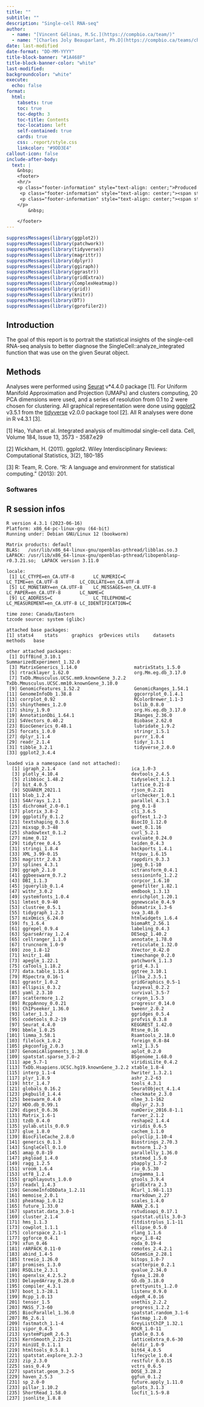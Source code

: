 ```yaml
---
title: ""
subtitle: ""
description: "Single-cell RNA-seq"
author: 
  - name: "[Vincent Gélinas, M.Sc.](https://compbio.ca/team/)"
  - name: "[Charles Joly Beauparlant, Ph.D](https://compbio.ca/teams/charles-joly-beauparlant/)"
date: last-modified
date-format: "DD-MM-YYYY"
title-block-banner: "#1A468F"
title-block-banner-color: "white"
last-modified:
backgroundcolor: "white"
execute:
  echo: false
format:
  html:
    tabsets: true
    toc: true
    toc-depth: 3
    toc-title: Contents
    toc-location: left
    self-contained: true
    cards: true
    css: .report/style.css
    linkcolor: "#9DD3E4"
callout-icon: false
include-after-body:
  text: |
    &nbsp;
    <footer>
    <hr/>
    <p class="footer-information" style="text-align: center;">Produced by <a href="https://compbio.ca/">Arnaud Droit’s Computational Biology Laboratory</a></p>
     <p class="footer-information" style="text-align: center;"><span style="color: white;">Centre de recherche du CHU de Québec - Université Laval</span></p>
     <p class="footer-information" style="text-align: center;"><span style="color: white;">2705, boulevard Laurier, Québec (QC), G1V4G2, T-R5711</span></p>
    </p>
        &nbsp;

    </footer>
---
```


```r
suppressMessages(library(ggplot2))
suppressMessages(library(patchwork))
suppressMessages(library(tidyverse))
suppressMessages(library(magrittr))
suppressMessages(library(dplyr))
suppressMessages(library(ggiraph))
suppressMessages(library(ggrastr))
suppressMessages(library(gridExtra))
suppressMessages(library(ComplexHeatmap))
suppressMessages(library(grid))
suppressMessages(library(knitr))
suppressMessages(library(DT))
suppressMessages(library(gprofiler2))
```

## Introduction

The goal of this report is to portrait the statistical insights of the single-cell RNA-seq analysis to better diagnose the SingleCell::analyze_integrated function that was use on the given Seurat object. 

## Methods

Analyses were performed using [Seurat](https://satijalab.org/seurat/) v*4.4.0 package [1]. For Uniform Manifold Approximation and Projection (UMAPs) and clusters computing, 20 PCA dimensions were used, and a series of resolution from 0.1 to 2 were chosen for clustering. All graphical representation were done using [ggplot2](https://ggplot2.tidyverse.org/reference/scale_brewer.html) v3.5.1 from the [tidyverse](https://www.tidyverse.org/) v2.0.0 package tool [2]. All R analyses were done in R v4.3.1 [3].

[1] Hao, Yuhan et al. Integrated analysis of multimodal single-cell data. Cell, Volume 184, Issue 13, 3573 - 3587.e29

[2] Wickham, H. (2011). ggplot2. Wiley Interdisciplinary Reviews: Computational
Statistics, 3(2), 180-185

[3] R: Team, R. Core. "R: A language and environment for statistical computing."
(2013): 201.

### Softwares

::: {.callout-note collapse=true .session-info}

## R session infos

```
R version 4.3.1 (2023-06-16)
Platform: x86_64-pc-linux-gnu (64-bit)
Running under: Debian GNU/Linux 12 (bookworm)

Matrix products: default
BLAS:   /usr/lib/x86_64-linux-gnu/openblas-pthread/libblas.so.3 
LAPACK: /usr/lib/x86_64-linux-gnu/openblas-pthread/libopenblasp-r0.3.21.so;  LAPACK version 3.11.0

locale:
 [1] LC_CTYPE=en_CA.UTF-8       LC_NUMERIC=C               LC_TIME=en_CA.UTF-8        LC_COLLATE=en_CA.UTF-8    
 [5] LC_MONETARY=en_CA.UTF-8    LC_MESSAGES=en_CA.UTF-8    LC_PAPER=en_CA.UTF-8       LC_NAME=C                 
 [9] LC_ADDRESS=C               LC_TELEPHONE=C             LC_MEASUREMENT=en_CA.UTF-8 LC_IDENTIFICATION=C       

time zone: Canada/Eastern
tzcode source: system (glibc)

attached base packages:
[1] stats4    stats     graphics  grDevices utils     datasets  methods   base     

other attached packages:
 [1] DiffBind_3.10.1                           SummarizedExperiment_1.32.0              
 [3] MatrixGenerics_1.14.0                     matrixStats_1.5.0                        
 [5] rtracklayer_1.62.0                        org.Mm.eg.db_3.17.0                      
 [7] TxDb.Mmusculus.UCSC.mm9.knownGene_3.2.2   TxDb.Mmusculus.UCSC.mm10.knownGene_3.10.0
 [9] GenomicFeatures_1.52.2                    GenomicRanges_1.54.1                     
[11] GenomeInfoDb_1.38.8                       ggcorrplot_0.1.4.1                       
[13] corrplot_0.92                             RColorBrewer_1.1-3                       
[15] shinythemes_1.2.0                         bslib_0.8.0                              
[17] shiny_1.9.0                               org.Hs.eg.db_3.17.0                      
[19] AnnotationDbi_1.64.1                      IRanges_2.36.0                           
[21] S4Vectors_0.40.2                          Biobase_2.62.0                           
[23] BiocGenerics_0.48.1                       lubridate_1.9.2                          
[25] forcats_1.0.0                             stringr_1.5.1                            
[27] dplyr_1.1.4                               purrr_1.0.4                              
[29] readr_2.1.4                               tidyr_1.3.1                              
[31] tibble_3.2.1                              tidyverse_2.0.0                          
[33] ggplot2_3.4.4                            

loaded via a namespace (and not attached):
  [1] igraph_2.1.4                            ica_1.0-3                              
  [3] plotly_4.10.4                           devtools_2.4.5                         
  [5] zlibbioc_1.48.2                         tidyselect_1.2.1                       
  [7] bit_4.0.5                               lattice_0.21-8                         
  [9] SQUAREM_2021.1                          rjson_0.2.21                           
 [11] blob_1.2.4                              urlchecker_1.0.1                       
 [13] S4Arrays_1.2.1                          parallel_4.3.1                         
 [15] dichromat_2.0-0.1                       png_0.1-8                              
 [17] plotrix_3.8-2                           cli_3.6.5                              
 [19] ggplotify_0.1.2                         goftest_1.2-3                          
 [21] textshaping_0.3.6                       BiocIO_1.12.0                          
 [23] mixsqp_0.3-48                           uwot_0.1.16                            
 [25] shadowtext_0.1.2                        curl_5.2.1                             
 [27] mime_0.12                               evaluate_0.24.0                        
 [29] tidytree_0.4.5                          leiden_0.4.3                           
 [31] stringi_1.8.4                           backports_1.4.1                        
 [33] XML_3.99-0.15                           httpuv_1.6.15                          
 [35] magrittr_2.0.3                          rappdirs_0.3.3                         
 [37] splines_4.3.1                           jpeg_0.1-10                            
 [39] ggraph_2.1.0                            sctransform_0.4.1                      
 [41] ggbeeswarm_0.7.2                        sessioninfo_1.2.2                      
 [43] DBI_1.1.3                               corpcor_1.6.10                         
 [45] jquerylib_0.1.4                         genefilter_1.82.1                      
 [47] withr_3.0.2                             emdbook_1.3.13                         
 [49] systemfonts_1.0.4                       enrichplot_1.20.1                      
 [51] lmtest_0.9-40                           ggnewscale_0.4.9                       
 [53] clustree_0.5.1                          bdsmatrix_1.3-6                        
 [55] tidygraph_1.2.3                         sva_3.48.0                             
 [57] mixOmics_6.24.0                         htmlwidgets_1.6.4                      
 [59] fs_1.6.4                                biomaRt_2.56.1                         
 [61] ggrepel_0.9.4                           labeling_0.4.3                         
 [63] SparseArray_1.2.4                       DESeq2_1.40.2                          
 [65] cellranger_1.1.0                        annotate_1.78.0                        
 [67] truncnorm_1.0-9                         reticulate_1.32.0                      
 [69] zoo_1.8-12                              XVector_0.42.0                         
 [71] knitr_1.48                              timechange_0.2.0                       
 [73] apeglm_1.22.1                           patchwork_1.1.3                        
 [75] caTools_1.18.2                          grid_4.3.1                             
 [77] data.table_1.15.4                       ggtree_3.10.1                          
 [79] RSpectra_0.16-1                         irlba_2.3.5.1                          
 [81] ggrastr_1.0.2                           gridGraphics_0.5-1                     
 [83] ellipsis_0.3.2                          lazyeval_0.2.2                         
 [85] yaml_2.3.10                             survival_3.5-7                         
 [87] scattermore_1.2                         crayon_1.5.3                           
 [89] RcppAnnoy_0.0.21                        progressr_0.14.0                       
 [91] ChIPseeker_1.36.0                       tweenr_2.0.2                           
 [93] later_1.3.2                             ggridges_0.5.4                         
 [95] codetools_0.2-19                        profvis_0.3.8                          
 [97] Seurat_4.4.0                            KEGGREST_1.42.0                        
 [99] bbmle_1.0.25                            Rtsne_0.16                             
[101] limma_3.58.1                            Rsamtools_2.18.0                       
[103] filelock_1.0.2                          foreign_0.8-84                         
[105] pkgconfig_2.0.3                         xml2_1.3.5                             
[107] GenomicAlignments_1.38.0                aplot_0.2.0                            
[109] spatstat.sparse_3.0-2                   BSgenome_1.68.0                        
[111] ape_5.7-1                               viridisLite_0.4.2                      
[113] TxDb.Hsapiens.UCSC.hg19.knownGene_3.2.2 xtable_1.8-4                           
[115] interp_1.1-4                            hwriter_1.3.2.1                        
[117] plyr_1.8.9                              ashr_2.2-63                            
[119] httr_1.4.7                              tools_4.3.1                            
[121] globals_0.16.2                          SeuratObject_4.1.4                     
[123] pkgbuild_1.4.4                          checkmate_2.3.0                        
[125] beeswarm_0.4.0                          nlme_3.1-162                           
[127] HDO.db_0.99.1                           dbplyr_2.3.3                           
[129] digest_0.6.36                           numDeriv_2016.8-1.1                    
[131] Matrix_1.6-1                            farver_2.1.2                           
[133] tzdb_0.4.0                              reshape2_1.4.4                         
[135] yulab.utils_0.0.9                       viridis_0.6.5                          
[137] glue_1.8.0                              cachem_1.1.0                           
[139] BiocFileCache_2.8.0                     polyclip_1.10-4                        
[141] generics_0.1.3                          Biostrings_2.70.3                      
[143] SingleCell_0.1.0                        mvtnorm_1.2-3                          
[145] amap_0.8-19                             parallelly_1.36.0                      
[147] pkgload_1.4.0                           statmod_1.5.0                          
[149] ragg_1.2.5                              pbapply_1.7-2                          
[151] vroom_1.6.4                             rio_0.5.30                             
[153] utf8_1.2.4                              invgamma_1.1                           
[155] graphlayouts_1.0.0                      gtools_3.9.4                           
[157] readxl_1.4.3                            gridExtra_2.3                          
[159] GenomeInfoDbData_1.2.11                 RCurl_1.98-1.13                        
[161] memoise_2.0.1                           rmarkdown_2.27                         
[163] pheatmap_1.0.12                         scales_1.4.0                           
[165] future_1.33.0                           RANN_2.6.1                             
[167] spatstat.data_3.0-1                     rstudioapi_0.17.1                      
[169] cluster_2.1.4                           spatstat.utils_3.0-3                   
[171] hms_1.1.3                               fitdistrplus_1.1-11                    
[173] cowplot_1.1.1                           ellipse_0.5.0                          
[175] colorspace_2.1-1                        rlang_1.1.6                            
[177] ggforce_0.4.1                           mgcv_1.8-42                            
[179] xfun_0.46                               coda_0.19-4                            
[181] rARPACK_0.11-0                          remotes_2.4.2.1                        
[183] abind_1.4-5                             GOSemSim_2.28.1                        
[185] treeio_1.26.0                           bitops_1.0-7                           
[187] promises_1.3.0                          scatterpie_0.2.1                       
[189] RSQLite_2.3.1                           qvalue_2.34.0                          
[191] openxlsx_4.2.5.2                        fgsea_1.28.0                           
[193] DelayedArray_0.28.0                     GO.db_3.18.0                           
[195] compiler_4.3.1                          prettyunits_1.2.0                      
[197] boot_1.3-28.1                           listenv_0.9.0                          
[199] Rcpp_1.0.13                             edgeR_4.0.16                           
[201] tensor_1.5                              usethis_2.2.2                          
[203] MASS_7.3-60                             progress_1.2.2                         
[205] BiocParallel_1.36.0                     spatstat.random_3.1-6                  
[207] R6_2.6.1                                fastmap_1.2.0                          
[209] fastmatch_1.1-4                         GreyListChIP_1.32.1                    
[211] vipor_0.4.5                             ROCR_1.0-11                            
[213] systemPipeR_2.6.3                       gtable_0.3.6                           
[215] KernSmooth_2.23-21                      latticeExtra_0.6-30                    
[217] miniUI_0.1.1.1                          deldir_1.0-9                           
[219] htmltools_0.5.8.1                       bit64_4.0.5                            
[221] spatstat.explore_3.2-3                  lifecycle_1.0.4                        
[223] zip_2.3.0                               restfulr_0.0.15                        
[225] sass_0.4.9                              vctrs_0.6.5                            
[227] spatstat.geom_3.2-5                     DOSE_3.28.2                            
[229] haven_2.5.3                             ggfun_0.1.2                            
[231] sp_2.0-0                                future.apply_1.11.0                    
[233] pillar_1.10.2                           gplots_3.1.3                           
[235] ShortRead_1.58.0                        locfit_1.5-9.8                         
[237] jsonlite_1.8.8

```
:::
